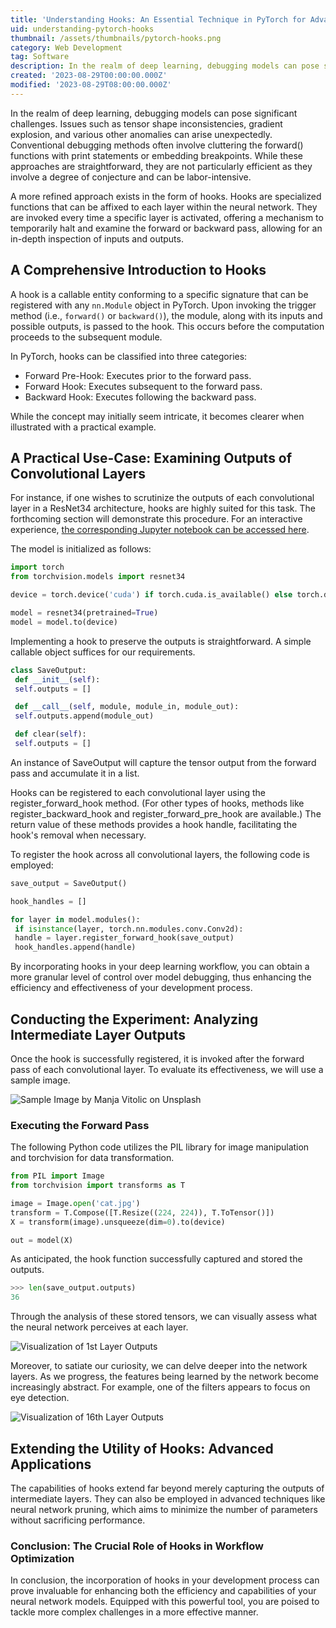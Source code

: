 ---
title: 'Understanding Hooks: An Essential Technique in PyTorch for Advanced Model Debugging'
uid: understanding-pytorch-hooks
thumbnail: /assets/thumbnails/pytorch-hooks.png
category: Web Development
tag: Software
description: In the realm of deep learning, debugging models can pose significant challenges. Issues such as tensor shape inconsistencies, gradient explosion, and various other anomalies can arise unexpectedly. Conventional debugging methods often involve cluttering the forward() functions with print statements or embedding breakpoints. While these approaches are straightforward, they are not particularly efficient as they involve a degree of conjecture and can be labor-intensive.
created: '2023-08-29T00:00:00.000Z'
modified: '2023-08-29T08:00:00.000Z'
---

In the realm of deep learning, debugging models can pose significant challenges. Issues such as tensor shape inconsistencies, gradient explosion, and various other anomalies can arise unexpectedly. Conventional debugging methods often involve cluttering the forward() functions with print statements or embedding breakpoints. While these approaches are straightforward, they are not particularly efficient as they involve a degree of conjecture and can be labor-intensive.

A more refined approach exists in the form of hooks. Hooks are specialized functions that can be affixed to each layer within the neural network. They are invoked every time a specific layer is activated, offering a mechanism to temporarily halt and examine the forward or backward pass, allowing for an in-depth inspection of inputs and outputs.

## A Comprehensive Introduction to Hooks

A hook is a callable entity conforming to a specific signature that can be registered with any `nn.Module` object in PyTorch. Upon invoking the trigger method (i.e., `forward()` or `backward()`), the module, along with its inputs and possible outputs, is passed to the hook. This occurs before the computation proceeds to the subsequent module.

In PyTorch, hooks can be classified into three categories:

- Forward Pre-Hook: Executes prior to the forward pass.
- Forward Hook: Executes subsequent to the forward pass.
- Backward Hook: Executes following the backward pass.

While the concept may initially seem intricate, it becomes clearer when illustrated with a practical example.

## A Practical Use-Case: Examining Outputs of Convolutional Layers

For instance, if one wishes to scrutinize the outputs of each convolutional layer in a ResNet34 architecture, hooks are highly suited for this task. The forthcoming section will demonstrate this procedure. For an interactive experience, [the corresponding Jupyter notebook can be accessed here](https://github.com/cosmic-cortex/pytorch-hooks-tutorial).

The model is initialized as follows:

```python
import torch
from torchvision.models import resnet34

device = torch.device('cuda') if torch.cuda.is_available() else torch.device('cpu')

model = resnet34(pretrained=True)
model = model.to(device)
```

Implementing a hook to preserve the outputs is straightforward. A simple callable object suffices for our requirements.

```python
class SaveOutput:
 def __init__(self):
 self.outputs = []

 def __call__(self, module, module_in, module_out):
 self.outputs.append(module_out)

 def clear(self):
 self.outputs = []
```

An instance of SaveOutput will capture the tensor output from the forward pass and accumulate it in a list.

Hooks can be registered to each convolutional layer using the register_forward_hook method. (For other types of hooks, methods like register_backward_hook and register_forward_pre_hook are available.) The return value of these methods provides a hook handle, facilitating the hook's removal when necessary.

To register the hook across all convolutional layers, the following code is employed:

```python
save_output = SaveOutput()

hook_handles = []

for layer in model.modules():
 if isinstance(layer, torch.nn.modules.conv.Conv2d):
 handle = layer.register_forward_hook(save_output)
 hook_handles.append(handle)
```

By incorporating hooks in your deep learning workflow, you can obtain a more granular level of control over model debugging, thus enhancing the efficiency and effectiveness of your development process.

## Conducting the Experiment: Analyzing Intermediate Layer Outputs

Once the hook is successfully registered, it is invoked after the forward pass of each convolutional layer. To evaluate its effectiveness, we will use a sample image.

![Sample Image by Manja Vitolic on Unsplash](/assets/thumbnails/pytorch-cat.jpeg)

### Executing the Forward Pass

The following Python code utilizes the PIL library for image manipulation and torchvision for data transformation.

```python
from PIL import Image
from torchvision import transforms as T

image = Image.open('cat.jpg')
transform = T.Compose([T.Resize((224, 224)), T.ToTensor()])
X = transform(image).unsqueeze(dim=0).to(device)

out = model(X)
```

As anticipated, the hook function successfully captured and stored the outputs.

```python
>>> len(save_output.outputs)
36
```

Through the analysis of these stored tensors, we can visually assess what the neural network perceives at each layer.

![Visualization of 1st Layer Outputs](/assets/thumbnails/pytorch-cat-first-layer.png)

Moreover, to satiate our curiosity, we can delve deeper into the network layers. As we progress, the features being learned by the network become increasingly abstract. For example, one of the filters appears to focus on eye detection.

![Visualization of 16th Layer Outputs](/assets/thumbnails/pytorch-cat-16th-layer.png)

## Extending the Utility of Hooks: Advanced Applications

The capabilities of hooks extend far beyond merely capturing the outputs of intermediate layers. They can also be employed in advanced techniques like neural network pruning, which aims to minimize the number of parameters without sacrificing performance.

### Conclusion: The Crucial Role of Hooks in Workflow Optimization

In conclusion, the incorporation of hooks in your development process can prove invaluable for enhancing both the efficiency and capabilities of your neural network models. Equipped with this powerful tool, you are poised to tackle more complex challenges in a more effective manner.
